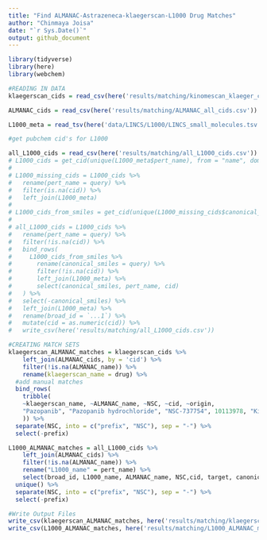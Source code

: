 ```yaml
---
title: "Find ALMANAC-Astrazeneca-klaegerscan-L1000 Drug Matches"
author: "Chinmaya Joisa"
date: "`r Sys.Date()`"
output: github_document
---
```


```r
library(tidyverse)
library(here)
library(webchem)
```

```r
#READING IN DATA
klaegerscan_cids = read_csv(here('results/matching/kinomescan_klaeger_cids.csv'))

ALMANAC_cids = read_csv(here('results/matching/ALMANAC_all_cids.csv'))

L1000_meta = read_tsv(here('data/LINCS/L1000/LINCS_small_molecules.tsv'))
```


```r
#get pubchem cid's for L1000

all_L1000_cids = read_csv(here('results/matching/all_L1000_cids.csv'))
# L1000_cids = get_cid(unique(L1000_meta$pert_name), from = "name", domain = "compound", match = "all", verbose = T)
# 
# L1000_missing_cids = L1000_cids %>% 
#   rename(pert_name = query) %>% 
#   filter(is.na(cid)) %>% 
#   left_join(L1000_meta)
# 
# L1000_cids_from_smiles = get_cid(unique(L1000_missing_cids$canonical_smiles), from = "smiles", domain = "compound", match = "all", verbose = T)
# 
# all_L1000_cids = L1000_cids %>% 
#   rename(pert_name = query) %>% 
#   filter(!is.na(cid)) %>%
#   bind_rows(
#     L1000_cids_from_smiles %>% 
#       rename(canonical_smiles = query) %>%
#       filter(!is.na(cid)) %>% 
#       left_join(L1000_meta) %>% 
#       select(canonical_smiles, pert_name, cid)
#   ) %>% 
#   select(-canonical_smiles) %>% 
#   left_join(L1000_meta) %>% 
#   rename(broad_id = `...1`) %>% 
#   mutate(cid = as.numeric(cid)) %>% 
#   write_csv(here('results/matching/all_L1000_cids.csv'))
```

```r
#CREATING MATCH SETS
klaegerscan_ALMANAC_matches = klaegerscan_cids %>% 
	left_join(ALMANAC_cids, by = 'cid') %>%
	filter(!is.na(ALMANAC_name)) %>% 
	rename(klaegerscan_name = drug) %>% 
  #add manual matches
  bind_rows(
    tribble(
    ~klaegerscan_name, ~ALMANAC_name, ~NSC, ~cid, ~origin,
    "Pazopanib", "Pazopanib hydrochloride", "NSC-737754", 10113978, "Kinobeads"
    )) %>% 
  separate(NSC, into = c("prefix", "NSC"), sep = "-") %>% 
  select(-prefix)

L1000_ALMANAC_matches = all_L1000_cids %>%
	left_join(ALMANAC_cids) %>% 
	filter(!is.na(ALMANAC_name)) %>% 
	rename("L1000_name" = pert_name) %>%
	select(broad_id, L1000_name, ALMANAC_name, NSC,cid, target, canonical_smiles) %>% 
  unique() %>% 
  separate(NSC, into = c("prefix", "NSC"), sep = "-") %>% 
  select(-prefix)
```

```r
#Write Output Files
write_csv(klaegerscan_ALMANAC_matches, here('results/matching/klaegerscan_ALMANAC_matches.csv'))
write_csv(L1000_ALMANAC_matches, here('results/matching/L1000_ALMANAC_matches.csv'))
```